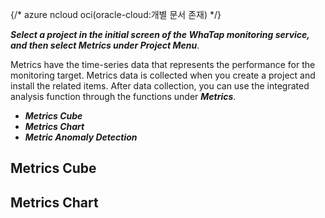{/* azure ncloud oci(oracle-cloud:개별 문서 존재)  */}

**_Select a project in the initial screen of the WhaTap monitoring service, and then select _**Metrics**_ under Project Menu_**.

Metrics have the time-series data that represents the performance for the monitoring target. Metrics data is collected when you create a project and install the related items. After data collection, you can use the integrated analysis function through the functions under **_Metrics_**.

- **_Metrics Cube_**
- **_Metrics Chart_**
- **_Metric Anomaly Detection_**


<Metricsstat />

## Metrics Cube


<Metricsitemcube />

## Metrics Chart


<Metricsitemchart />
